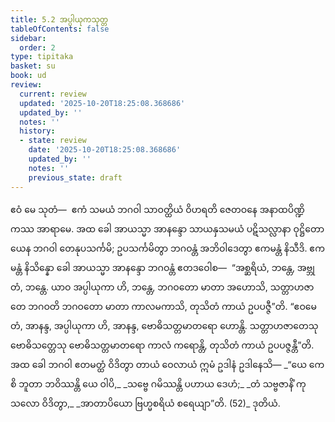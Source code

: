 ```yaml
---
title: 5.2 အပ္ပါယုကသုတ္တ
tableOfContents: false
sidebar:
  order: 2
type: tipitaka
basket: su
book: ud
review:
  current: review
  updated: '2025-10-20T18:25:08.368686'
  updated_by: ''
  notes: ''
  history:
  - state: review
    date: '2025-10-20T18:25:08.368686'
    updated_by: ''
    notes: ''
    previous_state: draft
---
```



<DynamicBreadcrumb />


<ReviewStatus review={frontmatter.review} showDetails={true} />

<HypothesisAnnotation frontmatter={frontmatter} />

<Division number="42" book="ud" e="ch" v="18" p="134">

<Paragraph number="358" book="ud">
ဧဝံ မေ သုတံ—  ဧကံ သမယံ ဘဂဝါ သာဝတ္ထိယံ ဝိဟရတိ ဇေတဝနေ အနာထပိဏ္ဍိကဿ အာရာမေ. အထ ခေါ အာယသ္မာ အာနန္ဒော သာယနှသမယံ ပဋိသလ္လာနာ ဝုဋ္ဌိတော ယေန ဘဂဝါ တေနုပသင်္ကမိ; ဥပသင်္ကမိတွာ ဘဂဝန္တံ အဘိဝါဒေတွာ ဧကမန္တံ နိသီဒိ. ဧကမန္တံ နိသိန္နော ခေါ အာယသ္မာ အာနန္ဒော ဘဂဝန္တံ ဧတဒဝေါစ—  “အစ္ဆရိယံ, ဘန္တေ, အဗ္ဘုတံ, ဘန္တေ. ယာဝ အပ္ပါယုကာ ဟိ, ဘန္တေ, ဘဂဝတော မာတာ အဟောသိ, သတ္တာဟဇာတေ ဘဂဝတိ ဘဂဝတော မာတာ ကာလမကာသိ, တုသိတံ ကာယံ ဥပပဇ္ဇီ”တိ.
</Paragraph>

<Paragraph number="359" book="ud">
“ဧဝမေတံ, အာနန္ဒ, အပ္ပါယုကာ ဟိ, အာနန္ဒ, ဗောဓိသတ္တမာတရော ဟောန္တိ. သတ္တာဟဇာတေသု ဗောဓိသတ္တေသု ဗောဓိသတ္တမာတရော ကာလံ ကရောန္တိ, တုသိတံ ကာယံ ဥပပဇ္ဇန္တီ”တိ.
</Paragraph>

<Paragraph number="360" book="ud">
အထ ခေါ ဘဂဝါ ဧတမတ္ထံ ဝိဒိတွာ တာယံ ဝေလာယံ ဣမံ ဥဒါနံ ဥဒါနေသိ—
</Paragraph>

<Paragraph number="361" type="verses" book="ud">
_“ယေ ကေစိ ဘူတာ ဘဝိဿန္တိ ယေ ဝါပိ,_  
_သဗ္ဗေ ဂမိဿန္တိ ပဟာယ ဒေဟံ;_  
_တံ သဗ္ဗဇာနိံ ကုသလော ဝိဒိတွာ,_  
_အာတာပိယော ဗြဟ္မစရိယံ စရေယျာ”တိ. (52)_  


</Paragraph>
</Division>

<Paragraph number="362" type="center" book="ud">
ဒုတိယံ.
</Paragraph>